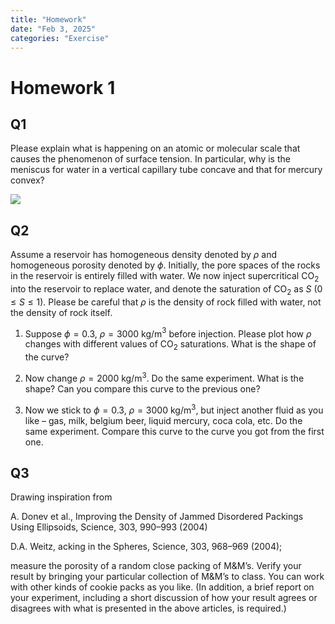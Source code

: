 ```yaml
---
title: "Homework"
date: "Feb 3, 2025"
categories: "Exercise"
---
```



# Homework 1

## Q1

Please explain what is happening on an atomic or molecular scale that causes the phenomenon of surface tension. In particular, why is the meniscus for water in a vertical capillary tube concave and that for mercury convex?

![](figs/figa1.png)

## Q2

Assume a reservoir has homogeneous density denoted by $\rho$ and homogeneous porosity denoted by $\phi$. Initially, the pore spaces of the rocks in the reservoir is entirely filled with water. We now inject supercritical CO$_2$ into the reservoir to replace water, and denote the saturation of CO$_2$ as $S$ ($0\leq S\leq 1$). Please be careful that $\rho$ is the density of rock filled with water, not the density of rock itself.

1. Suppose $\phi=0.3$, $\rho=3000$ kg/m$^3$ before injection. Please plot how $\rho$ changes with different values of CO$_2$ saturations. What is the shape of the curve?

2. Now change $\rho=2000$ kg/m$^3$. Do the same experiment. What is the shape? Can you compare this curve to the previous one?

3. Now we stick to $\phi=0.3$, $\rho=3000$ kg/m$^3$, but inject another fluid as you like -- gas, milk, belgium beer, liquid mercury, coca cola, etc. Do the same experiment. Compare this curve to the curve you got from the first one.

## Q3

Drawing inspiration from

A. Donev et al., Improving the Density of Jammed Disordered Packings Using Ellipsoids,
Science, 303, 990--993 (2004)

D.A. Weitz, acking in the Spheres,
Science, 303, 968--969 (2004);

measure the porosity of a random close packing of M&M's. Verify your result by bringing your particular collection of M&M's to class. You can work with other kinds of cookie packs as you like.
(In addition, a brief report on your experiment, including a short discussion of how your result agrees or disagrees with what is presented in the above articles, is required.)
